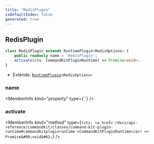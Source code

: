 ```yaml
---
title: "RedisPlugin"
isDefaultIndex: false
generated: true
---
```



<!-- This file was generated from the CommandKit source. Do not modify. Instead, re-run the "docgen" script -->


## RedisPlugin

<GenerationInfo sourceFile="packages/redis/src/index.ts" sourceLine="6" packageName="@commandkit/redis" />



```ts title="Signature"
class RedisPlugin extends RuntimePlugin<RedisOptions> {
    public readonly name = 'RedisPlugin';
    activate(ctx: CommandKitPluginRuntime) => Promise<void>;
}
```
* Extends: <code><a href='/docs/api-reference/commandkit/classes/runtime-plugin#runtimeplugin'>RuntimePlugin</a>&#60;RedisOptions&#62;</code>



<div className="members-wrapper">

### name

<MemberInfo kind="property" type={``}   />


### activate

<MemberInfo kind="method" type={`(ctx: <a href='/docs/api-reference/commandkit/classes/command-kit-plugin-runtime#commandkitpluginruntime'>CommandKitPluginRuntime</a>) => Promise&#60;void&#62;`}   />




</div>

